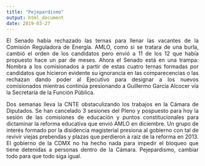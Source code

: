 ```yaml
---
title: "Pejepardismo"
output: html_document
date: 2019-03-27
---
```

<style>
body {
text-align: justify}
</style>

El Senado había rechazado las ternas para llenar las vacantes de la Comisión Reguladora de Energía. AMLO, como si se tratara de una burla, cambió el orden de los candidatos pero envió a 11 de los 12 que había propuesto hace un par de meses. Ahora el Senado está en una trampa: Nombra a los comisionados a partir de estas cuatro ternas formadas por candidatos que hicieron evidente su ignorancia en las comparecencias o las rechazan dando poder al Ejecutivo para designar a los nuevos comisionados mientras continúa presionando a Guillermo García Alcocer vía la Secretaría de la Función Pública. 

Dos semanas lleva la CNTE obstaculizando los trabajos en la Cámara de Diputados. Se han cancelado 3 sesiones del Pleno y pospuesto para hoy la sesión de las comisiones de educación y puntos constitucionales para dictaminar la reforma educativa que envió AMLO en diciembre. Un grupo de interés formado por la disidencia magisterial presiona al gobierno con tal de revivir viejas prebendas y plazas que perdieron a raíz de la reforma en 2013. El gobierno de la CDMX no ha hecho nada para impedir el bloqueo que tiene detenidas a personas dentro de la Cámara. Pejepardismo, cambiar todo para que todo siga igual. 

